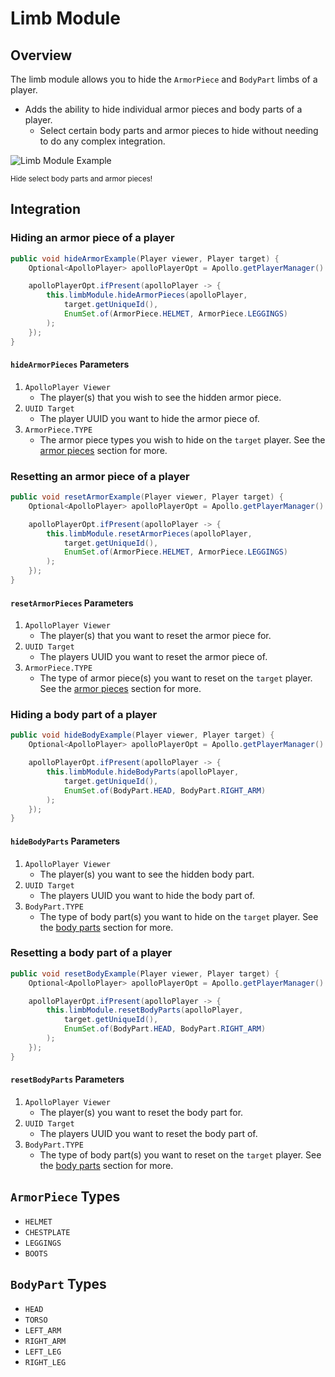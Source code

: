 # Limb Module

## Overview

The limb module allows you to hide the `ArmorPiece` and `BodyPart` limbs of a player.

- Adds the ability to hide individual armor pieces and body parts of a player.
  - Select certain body parts and armor pieces to hide without needing to do any complex integration.

![Limb Module Example](https://i.imgur.com/nzq1aht.jpeg#center)

<div style={{ textAlign: "center" }}>
    <small>Hide select body parts and armor pieces!</small>
</div>

## Integration

### Hiding an armor piece of a player

```java
public void hideArmorExample(Player viewer, Player target) {
    Optional<ApolloPlayer> apolloPlayerOpt = Apollo.getPlayerManager().getPlayer(viewer.getUniqueId());

    apolloPlayerOpt.ifPresent(apolloPlayer -> {
        this.limbModule.hideArmorPieces(apolloPlayer,
            target.getUniqueId(),
            EnumSet.of(ArmorPiece.HELMET, ArmorPiece.LEGGINGS)
        );
    });
}
```

#### `hideArmorPieces` Parameters

1. `ApolloPlayer Viewer`
   - The player(s) that you wish to see the hidden armor piece.
2. `UUID Target`
   - The player UUID you want to hide the armor piece of.
3. `ArmorPiece.TYPE`
   - The armor piece types you wish to hide on the `target` player. See the [armor pieces](#armorpiece-types) section for more.

### Resetting an armor piece of a player

```java
public void resetArmorExample(Player viewer, Player target) {
    Optional<ApolloPlayer> apolloPlayerOpt = Apollo.getPlayerManager().getPlayer(viewer.getUniqueId());

    apolloPlayerOpt.ifPresent(apolloPlayer -> {
        this.limbModule.resetArmorPieces(apolloPlayer,
            target.getUniqueId(),
            EnumSet.of(ArmorPiece.HELMET, ArmorPiece.LEGGINGS)
        );
    });
}
```

#### `resetArmorPieces` Parameters

1. `ApolloPlayer Viewer`
   - The player(s) that you want to reset the armor piece for.
2. `UUID Target`
   - The players UUID you want to reset the armor piece of.
3. `ArmorPiece.TYPE`
   - The type of armor piece(s) you want to reset on the `target` player. See the [armor pieces](#armorpiece-types) section for more.

### Hiding a body part of a player

```java
public void hideBodyExample(Player viewer, Player target) {
    Optional<ApolloPlayer> apolloPlayerOpt = Apollo.getPlayerManager().getPlayer(viewer.getUniqueId());

    apolloPlayerOpt.ifPresent(apolloPlayer -> {
        this.limbModule.hideBodyParts(apolloPlayer,
            target.getUniqueId(),
            EnumSet.of(BodyPart.HEAD, BodyPart.RIGHT_ARM)
        );
    });
}
```

#### `hideBodyParts` Parameters

1. `ApolloPlayer Viewer`
   - The player(s) you want to see the hidden body part.
2. `UUID Target`
   - The players UUID you want to hide the body part of.
3. `BodyPart.TYPE`
   - The type of body part(s) you want to hide on the `target` player. See the [body parts](#bodyparts-types) section for more.

### Resetting a body part of a player

```java 
public void resetBodyExample(Player viewer, Player target) {
    Optional<ApolloPlayer> apolloPlayerOpt = Apollo.getPlayerManager().getPlayer(viewer.getUniqueId());

    apolloPlayerOpt.ifPresent(apolloPlayer -> {
        this.limbModule.resetBodyParts(apolloPlayer,
            target.getUniqueId(),
            EnumSet.of(BodyPart.HEAD, BodyPart.RIGHT_ARM)
        );
    });
}
```

#### `resetBodyParts` Parameters

1. `ApolloPlayer Viewer`
   - The player(s) you want to reset the body part for.
2. `UUID Target`
   - The players UUID you want to reset the body part of.
3. `BodyPart.TYPE`
   - The type of body part(s) you want to reset on the `target` player. See the [body parts](#bodyparts-types) section for more.

## `ArmorPiece` Types

* `HELMET`
* `CHESTPLATE`
* `LEGGINGS`
* `BOOTS`

## `BodyPart` Types

* `HEAD`
* `TORSO`
* `LEFT_ARM`
* `RIGHT_ARM`
* `LEFT_LEG`
* `RIGHT_LEG`
